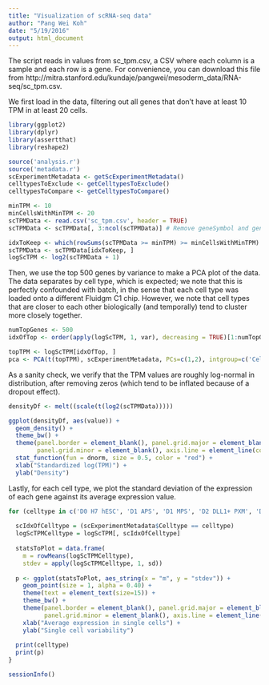 ```yaml
---
title: "Visualization of scRNA-seq data"
author: "Pang Wei Koh"
date: "5/19/2016"
output: html_document
---
```


The script reads in values from sc_tpm.csv, a CSV where each column is a sample and each row is a gene. 
For convenience, you can download this file from http://mitra.stanford.edu/kundaje/pangwei/mesoderm_data/RNA-seq/sc_tpm.csv.

We first load in the data, filtering out all genes that don't have at least 10 TPM in at least 20 cells.

```r
library(ggplot2)
library(dplyr)
library(assertthat)
library(reshape2)

source('analysis.r')
source('metadata.r')
scExperimentMetadata <- getScExperimentMetadata()
celltypesToExclude <- getCelltypesToExclude()
celltypesToCompare <- getCelltypesToCompare()

minTPM <- 10
minCellsWithMinTPM <- 20
scTPMData <- read.csv('sc_tpm.csv', header = TRUE)
scTPMData <- scTPMData[, 3:ncol(scTPMData)] # Remove geneSymbol and geneID columns

idxToKeep <- which(rowSums(scTPMData >= minTPM) >= minCellsWithMinTPM)
scTPMData <- scTPMData[idxToKeep, ]
logScTPM <- log2(scTPMData + 1)
```

Then, we use the top 500 genes by variance to make a PCA plot of the data.
The data separates by cell type, which is expected; we note that this is perfectly confounded with batch, in the sense that 
each cell type was loaded onto a different Fluidgm C1 chip. However, we note that cell types that 
are closer to each other biologically (and temporally) tend to cluster more closely together.

```r
numTopGenes <- 500
idxOfTop <- order(apply(logScTPM, 1, var), decreasing = TRUE)[1:numTopGenes]

topTPM <- logScTPM[idxOfTop, ]
pca <- PCA(t(topTPM), scExperimentMetadata, PCs=c(1,2), intgroup=c('Celltype'))
```

As a sanity check, we verify that the TPM values are roughly log-normal in distribution, after removing zeros (which tend to be inflated because of a dropout effect).

```r
densityDf <- melt((scale(t(log2(scTPMData)))))

ggplot(densityDf, aes(value)) + 
  geom_density() +
  theme_bw() +
  theme(panel.border = element_blank(), panel.grid.major = element_blank(), 
        panel.grid.minor = element_blank(), axis.line = element_line(colour = "black")) +
  stat_function(fun = dnorm, size = 0.5, color = "red") + 
  xlab("Standardized log(TPM)") + 
  ylab("Density")
```

Lastly, for each cell type, we plot the standard deviation of the expression of each gene against its average expression value. 

```r
for (celltype in c('D0 H7 hESC', 'D1 APS', 'D1 MPS', 'D2 DLL1+ PXM', 'D3 Somite', 'D5 Dermomyotome', 'D6 Sclerotome')){
  
  scIdxOfCelltype = (scExperimentMetadata$Celltype == celltype) 
  logScTPMCelltype = logScTPM[, scIdxOfCelltype]
  
  statsToPlot = data.frame(
    m = rowMeans(logScTPMCelltype),
    stdev = apply(logScTPMCelltype, 1, sd))
  
  p <- ggplot(statsToPlot, aes_string(x = "m", y = "stdev")) +
    geom_point(size = 1, alpha = 0.40) +
    theme(text = element_text(size=15)) +       
    theme_bw() +
    theme(panel.border = element_blank(), panel.grid.major = element_blank(), 
          panel.grid.minor = element_blank(), axis.line = element_line(colour = "black")) +      
    xlab("Average expression in single cells") +
    ylab("Single cell variability")
  
  print(celltype)  
  print(p)
}
```

```r
sessionInfo()
```
